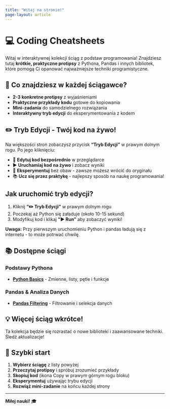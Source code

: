 ```yaml
---
title: "Witaj na stronie!"
page-layout: article
---
```


# 💻 Coding Cheatsheets

Witaj w interaktywnej kolekcji ściąg z podstaw programowania! Znajdziesz tutaj **krótkie, praktyczne protipsy** z Pythona, Pandas i innych bibliotek, które pomogą Ci opanować najważniejsze techniki programistyczne.

## 🎯 Co znajdziesz w każdej ściągawce?

- **2-3 konkretne protipsy** z wyjaśnieniami
- **Praktyczne przykłady kodu** gotowe do kopiowania
- **Mini-zadania** do samodzielnego rozwiązania
- **Interaktywny tryb edycji** do eksperymentowania z kodem

## ✏️ Tryb Edycji - Twój kod na żywo!

Na większości stron zobaczysz przycisk **"Tryb Edycji"** w prawym dolnym rogu. Po jego kliknięciu:

- 🔄 **Edytuj kod bezpośrednio** w przeglądarce
- ▶️ **Uruchamiaj kod na żywo** i zobacz wyniki
- 🔄 **Eksperymentuj** bez obaw - zawsze możesz wrócić do oryginału
- 📚 **Ucz się przez praktykę** - najlepszy sposób na naukę programowania!

::: {.callout-tip}
## Jak uruchomić tryb edycji?
1. Kliknij **"✏️ Tryb Edycji"** w prawym dolnym rogu
2. Poczekaj aż Python się załaduje (około 10-15 sekund) 
3. Modyfikuj kod i klikaj **"▶️ Run"** aby zobaczyć wyniki!

**Uwaga:** Przy pierwszym uruchomieniu Python i pandas ładują się z internetu - to może potrwać chwilę.
:::

## 📚 Dostępne ściągi

### Podstawy Pythona
- [**Python Basics**](cheatsheets/01-python-basics.qmd) - Zmienne, listy, pętle i funkcje

### Pandas & Analiza Danych  
- [**Pandas Filtering**](cheatsheets/02-pandas-filtering.qmd) - Filtrowanie i selekcja danych

::: {.callout-note}
## 💡 Więcej ściąg wkrótce!
Ta kolekcja będzie się rozrastać o nowe biblioteki i zaawansowane techniki. Śledź aktualizacje!
:::

## 🚀 Szybki start

1. **Wybierz ściągę** z listy powyżej
2. **Przeczytaj protipsy** i spróbuj zrozumieć przykłady  
3. **Skopiuj kod** (ikona Copy w prawym górnym rogu bloku)
4. **Eksperymentuj** używając trybu edycji
5. **Rozwiąż mini-zadanie** na końcu każdej strony

---

**Miłej nauki!** 🎓
